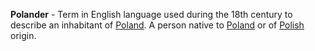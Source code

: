 
'''Polander''' - Term in English language used during the 18th century to describe an inhabitant of [[Poland]]. A person native to [[Poland]] or of [[Polish]] origin.